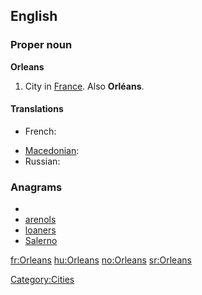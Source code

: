 ==English==

===Proper noun===
{{wikipedia}}
'''Orleans'''

# City in [[France]].  Also '''Orléans'''.

====Translations====
{{trans-top|a city in France}}
* French: {{t+|fr|Orléans}}
{{trans-mid}}
* [[Macedonian]]: {{t|mk|Орлеан|m|tr=Orleán}}
* Russian: {{t|ru|Орлеан|m|tr=Orl'eán}}
{{trans-bottom}}

===Anagrams===
* {{alphagram|aelnors}}
* [[arenols#English|arenols]]
* [[loaners#English|loaners]]
* [[Salerno#English|Salerno]]


[[Category:Cities]]

[[fr:Orleans]]
[[hu:Orleans]]
[[no:Orleans]]
[[sr:Orleans]]